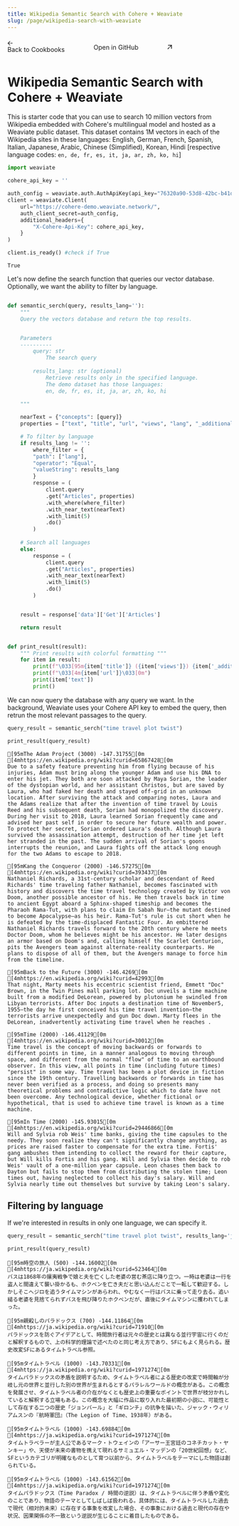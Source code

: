 ```yaml
---
title: Wikipedia Semantic Search with Cohere + Weaviate
slug: /page/wikipedia-search-with-weaviate
---
```


<div class="cookbook-nav-container">
  <a href="/page/cookbooks" class="back-button pt-10 group inline-block cursor-pointer font-medium " rel="noreferrer"
    target="_self">
    <div class="pr-1 inline-block group-hover:no-underline">
      <svg width="11.8" height="11" viewBox="0 0 14 13" fill="none" xmlns="http://www.w3.org/2000/svg">
        <path
          d="M1.1554 7.20808C1.35066 7.40335 1.66724 7.40335 1.8625 7.20808L7.18477 1.88582C7.38003 1.69055 7.38003 1.37397 7.18477 1.17871L6.83121 0.825157C6.63595 0.629895 6.31937 0.629896 6.12411 0.825157L0.801842 6.14742C0.60658 6.34269 0.60658 6.65927 0.801842 6.85453L1.1554 7.20808Z"
          fill="currentColor" />
        <path
          d="M1.1554 5.79226C1.35066 5.597 1.66724 5.597 1.8625 5.79226L7.18477 11.1145C7.38003 11.3098 7.38003 11.6264 7.18477 11.8216L6.83121 12.1752C6.63595 12.3705 6.31937 12.3705 6.12411 12.1752L0.801842 6.85292C0.60658 6.65766 0.60658 6.34108 0.801842 6.14582L1.1554 5.79226Z"
          fill="currentColor" />
        <path
          d="M2.52491 6.23674C2.52492 5.9606 2.74878 5.73675 3.02491 5.73675H6.28412C6.4513 5.73675 6.60742 5.8203 6.70015 5.95941L7.03347 6.45941C7.25499 6.79169 7.01679 7.23675 6.61745 7.23675H3.0249C2.74876 7.23675 2.5249 7.01289 2.5249 6.73674L2.52491 6.23674Z"
          fill="currentColor" />
        <path
          d="M13.5517 6.73676C13.5517 7.0129 13.3278 7.23675 13.0517 7.23675H8.79246C8.62528 7.23675 8.46916 7.1532 8.37643 7.0141L8.04311 6.5141C7.8216 6.18182 8.05979 5.73675 8.45914 5.73675H13.0517C13.3278 5.73675 13.5517 5.96062 13.5517 6.23676L13.5517 6.73676Z"
          fill="currentColor" />
      </svg>
    </div>
    Back to Cookbooks
  </a>

  <a href=https://github.com/cohere-ai/notebooks/blob/main/notebooks/guides/Wikipedia_search_demo_cohere_weaviate.ipynb class="github-button pt-10 group inline-block cursor-pointer font-medium " rel="noreferrer"
    target="_blank">
    Open in GitHub
    <div class="pl-1 inline-block group-hover:no-underline">
      <svg width="14" height="10" viewBox="0 0 14 10" fill="none" xmlns="http://www.w3.org/2000/svg">
        <path
          d="M8.63218 0.366821C8.35604 0.366821 8.13218 0.590679 8.13218 0.866821V8.39364C8.13218 8.66978 8.35604 8.89364 8.63218 8.89364H9.13218C9.40832 8.89364 9.63218 8.66978 9.63218 8.39364V0.866821C9.63218 0.590678 9.40832 0.366821 9.13218 0.366821H8.63218Z"
          fill="currentColor" />
        <path
          d="M9.63332 1.36796C9.63332 1.6441 9.40946 1.86796 9.13332 1.86796H1.6065C1.33035 1.86796 1.1065 1.6441 1.1065 1.36796V0.867956C1.1065 0.591813 1.33035 0.367956 1.6065 0.367956H9.13332C9.40946 0.367956 9.63332 0.591813 9.63332 0.867956V1.36796Z"
          fill="currentColor" />
        <path
          d="M8.35063 2.02206C8.54588 2.21732 8.54588 2.5339 8.35062 2.72916L6.04601 5.03377C5.9278 5.15198 5.75833 5.20329 5.59439 5.1705L5.00515 5.05264C4.61356 4.97432 4.46728 4.49118 4.74966 4.2088L7.28997 1.66849C7.48523 1.47323 7.80182 1.47323 7.99708 1.6685L8.35063 2.02206Z"
          fill="currentColor" />
        <path
          d="M0.199967 9.46558C0.0047119 9.27032 0.0047151 8.95374 0.199974 8.75848L3.21169 5.74677C3.3299 5.62855 3.49938 5.57724 3.66331 5.61003L4.25256 5.72789C4.64414 5.80621 4.79042 6.28935 4.50804 6.57173L1.26063 9.81915C1.06536 10.0144 0.748774 10.0144 0.553513 9.81914L0.199967 9.46558Z"
          fill="currentColor" />
      </svg>
    </div>
  </a>
</div>

<div>
  <h1>Wikipedia Semantic Search with Cohere + Weaviate</h1>
</div>

<style>
  .header {
    padding: 9px 0 17px 0;
    display: flex;
    flex-direction: column;
  }

  a[href],
  .field-description a:not([href=""]),
  .markdown-body a[href],
  .markdown-body a:not([href=""]) {
    text-decoration: none;
  }

  #content {
    padding: 0 32px;
  }

  #content-head {
    display: none;
  }

  .guide-page-title {
    font-size: 29px !important;
  }

  .back-button .github-button {
    border-radius: 0 !important;
    border-width: 0 !important;
    background-color: inherit !important;
  }

  .cookbook-nav-container {
    display: flex;
    flex-direction: row;
    justify-content: space-between;
    align-items: center;
  }

  @media only screen and (min-width: 620px) {
    .guide-page-title {
      width: 70%;
    }

    .header {
      display: flex;
      flex-direction: row;
      align-items: center;
      justify-content: space-between;
      padding: 9px 0 17px 0;
    }

    .git--button {
      width: 145px !important;
      display: flex;
      flex-direction: row;
      justify-content: center;
      align-items: center;
      padding: 8px 16px;

      width: 154px;
      height: 35px;

      background: #D4D9D4;
      border: 1px solid #9DAAA4;
      border-radius: 6px;
    }
  }


  @media only screen and (min-width: 1024px) {
    .guide-page-title {
      font-size: 46px !important;
    }

    .header {
      padding: 9px 0 32px 0;
    }
  }
</style>

This is starter code that you can use to search 10 million vectors from Wikipedia embedded with Cohere's multilingual model and hosted as a Weaviate public dataset. This dataset contains 1M vectors in each of the Wikipedia sites in these languages: English, German, French, Spanish, Italian, Japanese, Arabic, Chinese (Simplified), Korean, Hindi \[respective language codes: `en, de, fr, es, it, ja, ar, zh, ko, hi`\]


```python
import weaviate

cohere_api_key = ''

auth_config = weaviate.auth.AuthApiKey(api_key="76320a90-53d8-42bc-b41d-678647c6672e") 
client = weaviate.Client(
    url="https://cohere-demo.weaviate.network/",
    auth_client_secret=auth_config,
    additional_headers={
        "X-Cohere-Api-Key": cohere_api_key,
    }
)

client.is_ready() #check if True
```




    True



Let's now define the search function that queries our vector database. Optionally, we want the ability to filter by language.


```python

def semantic_serch(query, results_lang=''):
    """ 
    Query the vectors database and return the top results. 


    Parameters
    ----------
        query: str
            The search query
            
        results_lang: str (optional)
            Retrieve results only in the specified language.
            The demo dataset has those languages:
            en, de, fr, es, it, ja, ar, zh, ko, hi

    """
    
    nearText = {"concepts": [query]}
    properties = ["text", "title", "url", "views", "lang", "_additional {distance}"]

    # To filter by language
    if results_lang != '':
        where_filter = {
        "path": ["lang"],
        "operator": "Equal",
        "valueString": results_lang
        }
        response = (
            client.query
            .get("Articles", properties)
            .with_where(where_filter)
            .with_near_text(nearText)
            .with_limit(5)
            .do()
        )
        
    # Search all languages
    else:
        response = (
            client.query
            .get("Articles", properties)
            .with_near_text(nearText)
            .with_limit(5)
            .do()
        )


    result = response['data']['Get']['Articles']

    return result


def print_result(result):
    """ Print results with colorful formatting """
    for item in result:
        print(f"\033[95m{item['title']} ({item['views']}) {item['_additional']['distance']}\033[0m")
        print(f"\033[4m{item['url']}\033[0m")
        print(item['text'])
        print()
```

We can now query the database with any query we want. In the background, Weaviate uses your Cohere API key to embed the query, then retrun the most relevant passages to the query.


```python
query_result = semantic_serch("time travel plot twist")

print_result(query_result)
```

    [95mThe Adam Project (3000) -147.31755[0m
    [4mhttps://en.wikipedia.org/wiki?curid=65867428[0m
    Due to a safety feature preventing him from flying because of his injuries, Adam must bring along the younger Adam and use his DNA to enter his jet. They both are soon attacked by Maya Sorian, the leader of the dystopian world, and her assistant Christos, but are saved by Laura, who had faked her death and stayed off-grid in an unknown location. After surviving the attack and comparing notes, Laura and the Adams realize that after the invention of time travel by Louis Reed and his subsequent death, Sorian had monopolized the discovery. During her visit to 2018, Laura learned Sorian frequently came and advised her past self in order to secure her future wealth and power. To protect her secret, Sorian ordered Laura's death. Although Laura survived the assassination attempt, destruction of her time jet left her stranded in the past. The sudden arrival of Sorian's goons interrupts the reunion, and Laura fights off the attack long enough for the two Adams to escape to 2018.
    
    [95mKang the Conqueror (2000) -146.57275[0m
    [4mhttps://en.wikipedia.org/wiki?curid=393437[0m
    Nathaniel Richards, a 31st-century scholar and descendant of Reed Richards' time traveling father Nathaniel, becomes fascinated with history and discovers the time travel technology created by Victor von Doom, another possible ancestor of his. He then travels back in time to ancient Egypt aboard a Sphinx-shaped timeship and becomes the Pharaoh Rama-Tut, with plans to claim En Sabah Nur—the mutant destined to become Apocalypse—as his heir. Rama-Tut's rule is cut short when he is defeated by the time-displaced Fantastic Four. An embittered Nathaniel Richards travels forward to the 20th century where he meets Doctor Doom, whom he believes might be his ancestor. He later designs an armor based on Doom's and, calling himself the Scarlet Centurion, pits the Avengers team against alternate-reality counterparts. He plans to dispose of all of them, but the Avengers manage to force him from the timeline.
    
    [95mBack to the Future (3000) -146.4269[0m
    [4mhttps://en.wikipedia.org/wiki?curid=42993[0m
    That night, Marty meets his eccentric scientist friend, Emmett "Doc" Brown, in the Twin Pines mall parking lot. Doc unveils a time machine built from a modified DeLorean, powered by plutonium he swindled from Libyan terrorists. After Doc inputs a destination time of November5, 1955—the day he first conceived his time travel invention—the terrorists arrive unexpectedly and gun Doc down. Marty flees in the DeLorean, inadvertently activating time travel when he reaches .
    
    [95mTime (2000) -146.41129[0m
    [4mhttps://en.wikipedia.org/wiki?curid=30012[0m
    Time travel is the concept of moving backwards or forwards to different points in time, in a manner analogous to moving through space, and different from the normal "flow" of time to an earthbound observer. In this view, all points in time (including future times) "persist" in some way. Time travel has been a plot device in fiction since the 19th century. Travelling backwards or forwards in time has never been verified as a process, and doing so presents many theoretical problems and contradictive logic which to date have not been overcome. Any technological device, whether fictional or hypothetical, that is used to achieve time travel is known as a time machine.
    
    [95mIn Time (2000) -145.93015[0m
    [4mhttps://en.wikipedia.org/wiki?curid=29446866[0m
    Will and Sylvia rob Weis' time banks, giving the time capsules to the needy. They soon realize they can't significantly change anything, as prices are raised faster to compensate for the extra time. Fortis' gang ambushes them intending to collect the reward for their capture, but Will kills Fortis and his gang. Will and Sylvia then decide to rob Weis' vault of a one-million year capsule. Leon chases them back to Dayton but fails to stop them from distributing the stolen time; Leon times out, having neglected to collect his day's salary. Will and Sylvia nearly time out themselves but survive by taking Leon's salary.
    


## Filtering by language
If we're interested in results in only one language, we can specify it.


```python
query_result = semantic_serch("time travel plot twist", results_lang='ja')

print_result(query_result)
```

    [95m時空の旅人 (500) -144.16002[0m
    [4mhttps://ja.wikipedia.org/wiki?curid=523464[0m
    バスは1868年の攘夷戦争で娘と夫を亡くした老婆の営む茶店に降り立つ。一時は老婆は一行を盗人と間違えて襲い掛かるも、ホクベンを亡き夫だと思い込んだことで一転して歓迎する。しかしそこへジロを追うタイムマシンがあらわれ、やむなく一行はバスに乗って走り去る。追い縋る老婆を見捨てられずバスを飛び降りたホクベンだが、直後にタイムマシンに攫われてしまった。
    
    [95m親殺しのパラドックス (700) -144.11864[0m
    [4mhttps://ja.wikipedia.org/wiki?curid=71910[0m
    パラドックスを防ぐアイデアとして、時間旅行者は元々の歴史とは異なる並行宇宙に行くのだと解釈するもので、上の科学的理論で述べたのと同じ考え方であり、SFにもよく見られる。歴史改変SFにあるタイムトラベル参照。
    
    [95mタイムトラベル (1000) -143.70331[0m
    [4mhttps://ja.wikipedia.org/wiki?curid=1971274[0m
    タイムパラドックスの矛盾を説明するため、タイムトラベル者による歴史の改変で時間軸が分岐し元の世界と並行した別の世界が生まれるとするパラレルワールドの概念がある。この概念を発展させ、タイムトラベル者の介在がなくとも歴史上の重要なポイントで世界が枝分かれしていると解釈する立場もある。この概念を大幅に作品に取り入れた最初期の小説に、可能性として存在する二つの歴史「ジョンバール」と「ギロンチ」の抗争を描いた、ジャック・ウィリアムスンの『航時軍団』（The Legion of Time、1938年）がある。
    
    [95mタイムトラベル (1000) -143.69884[0m
    [4mhttps://ja.wikipedia.org/wiki?curid=1971274[0m
    タイムトラベラーが主人公であるマーク・トウェインの「アーサー王宮廷のコネチカット・ヤンキー」や、天使が未来の書物を携えて現れるサミュエル・マッデンの「20世紀回想」など、SFというカテゴリが明確なものとして育つ以前から、タイムトラベルをテーマにした物語は創られている。
    
    [95mタイムトラベル (1000) -143.61562[0m
    [4mhttps://ja.wikipedia.org/wiki?curid=1971274[0m
    タイムパラドックス（Time Paradox / 時間の逆説）は、タイムトラベルに伴う矛盾や変化のことであり、物語のテーマとしてしばしば扱われる。具体的には、タイムトラベルした過去で現代（相対的未来）に存在する事象を改変した場合、その事象における過去と現代の存在や状況、因果関係の不一致という逆説が生じることに着目したものである。
